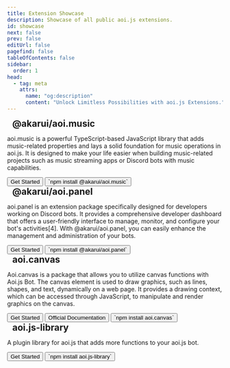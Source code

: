 ```yaml
---
title: Extension Showcase
description: Showcase of all public aoi.js extensions.
id: showcase
next: false
prev: false
editUrl: false
pagefind: false
tableOfContents: false
sidebar:
  order: 1
head:
  - tag: meta
    attrs:
      name: "og:description"
      content: "Unlock Limitless Possibilities with aoi.js Extensions."
---
```



<div class="sh-button-container">
  <h2 style="margin: 0.75rem; margin-top: 0rem;">@akarui/aoi.music</h2>
  <p>
    aoi.music is a powerful TypeScript-based JavaScript library that adds
    music-related properties and lays a solid foundation for music operations in
    aoi.js. It is designed to make your life easier when building music-related
    projects such as music streaming apps or Discord bots with music
    capabilities.
  </p>
  <button
    class="sh-button"
    onclick="window.location.href='/extensions/aoimusic/'"
  >
    Get Started <Icon name="right-caret" size="1rem" />
  </button>
  <button
    class="sh-button"
    onclick="window.location.href='https://www.npmjs.com/package/@akarui/aoi.music'"
  >
    `npm install @akarui/aoi.music`
  </button>
</div>

<div class="sh-button-container">
  <h2 style="margin: 0.75rem; margin-top: 0rem;">@akarui/aoi.panel</h2>
  <p>
    aoi.panel is an extension package specifically designed for developers
    working on Discord bots. It provides a comprehensive developer dashboard
    that offers a user-friendly interface to manage, monitor, and configure your
    bot's activities[4]. With @akarui/aoi.panel, you can easily enhance the
    management and administration of your bots.
  </p>
  <button
    class="sh-button"
    onclick="window.location.href='/extensions/aoipanel/'"
  >
    Get Started <Icon name="right-caret" size="1rem" />
  </button>
  <button
    class="sh-button"
    onclick="window.location.href='https://www.npmjs.com/package/@akarui/aoi.panel'"
  >
    `npm install @akarui/aoi.panel`
  </button>
</div>

<div class="sh-button-container">
  <h2 style="margin: 0.75rem; margin-top: 0rem;">aoi.canvas</h2>
  <p>
    Aoi.canvas is a package that allows you to utilize canvas functions with
    Aoi.js Bot. The canvas element is used to draw graphics, such as lines,
    shapes, and text, dynamically on a web page. It provides a drawing context,
    which can be accessed through JavaScript, to manipulate and render graphics
    on the canvas.
  </p>
  <button
    class="sh-button"
    onclick="window.location.href='/extensions/aoicanvas/'"
  >
    Get Started <Icon name="right-caret" size="1rem" />
  </button>
  <button
    class="sh-button"
    onclick="window.location.href='https://aoicanvas.vercel.app/'"
  >
    Official Documentation <Icon name="external" size="1rem" />
  </button>
  <button
    class="sh-button"
    onclick="window.location.href='https://www.npmjs.com/package/aoi.canvas'"
  >
    `npm install aoi.canvas`
  </button>
</div>

<div class="sh-button-container">
  <h2 style="margin: 0.75rem; margin-top: 0rem;">aoi.js-library</h2>
  <p>
    A plugin library for aoi.js that adds more functions to your aoi.js bot.
  </p>
  <button
    class="sh-button"
    onclick="window.location.href='/extensions/aoijs-library/'"
  >
    Get Started <Icon name="right-caret" size="1rem" />
  </button>
  <button
    class="sh-button"
    onclick="window.location.href='https://www.npmjs.com/package/aoi.js-library'"
  >
    `npm install aoi.js-library`
  </button>
</div>
